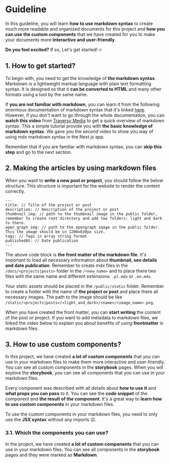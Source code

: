 
# Guideline

In this guideline, you will learn **how to use markdown syntax** to create much more readable and organized documents for this project and **how you can use the custom components** that we have created for you to make your documents more **interactive and user-friendly**.

<Ratio
  className="overflow-hidden rounded-2xl border border-zinc-200 shadow-md ring-2 ring-zinc-200/50"
  src="/static/assets/storybook/guideline/banner.png"
  alt="Damian Werens - Guideline"
  resolution="4:1"
/>

**Do you feel excited?** If so, Let's get started! 🔥

## **1. How to get started?**

To begin with, you need to get the knowledge of **the markdown syntax**. Markdown is a lightweight markup language with plain text formatting syntax. It is designed so that it **can be converted to HTML** and many other formats using a tool by the same name.

If **you are not familiar with markdown**, you can learn it from the following enormous documentation of markdown syntax that it's linked [here](https://www.markdownguide.org/getting-started/). However, if you don't want to go through the whole documentation, you can **watch this video** from [Traversy Media](https://www.youtube.com/watch?v=HUBNt18RFbo) to get a quick overview of markdown syntax. This a simple tutorial provide you with **the basic knowledge of markdown syntax**. We gave you the second video to show you way of using mdx markdown syntax in the Next.js app.

<Grid>
  <VideoPlayer src="https://www.youtube.com/embed/HUBNt18RFbo" />
  <VideoPlayer src="https://www.youtube.com/embed/0aaxLidatlI" />
</Grid>

Remember that if you are familiar with markdown syntax, you can **skip this step** and go to the next section.

## **2. Making the articles by using markdown files**

When you want to **write a new post or project**, you should follow the below structure. This structure is important for the website to render the content correctly.

```mdx
---
title: // Title of the project or post
description: // Description of the project or post
thumbnail_img: // path to the thumbnail image in the public folder, remember to create root directory and add two folders: light and dark to there.
open_graph_img: // path to the opengraph image in the public folder. This the image should be in 1200x630px size.
tags: // Tags in array string format
publishedAt: // Date publication
---
```

The above code block is **the front matter of the markdown file**. It's important to load all necessary information about **thumbnail, seo details and date publication**. Remember to create mdx files in the `/docs/<projects|posts>` folder in the `/<new_name>` and to place there two files with the same name and different extensions: `.pl.mdx` or `.en.mdx`.

Your static assets should be placed in the `/public/static` folder. Remember to create a folder with the name of **the project or post** and place there all necessary images. The path to the image should be like `/static/<projects|posts>/<light_and_dark>/<name>/<image_name>.png`.

When you have created the front matter, you can **start writing** the content of the post or project. If you want to add metadata to markdown files, we linked the video below to explain you about benefits of using **frontmatter** in markdown files.

<VideoPlayer src="https://www.youtube.com/embed/kLKgLoGOs1E" />

## **3. How to use custom components?**

In this project, we have created **a lot of custom components** that you can use in your markdown files to make them more interactive and user-friendly. You can see all custom components in the **storybook** pages. When you will explore the **storybook**, you can see all components that you can use in your markdown files.

Every component was described with all details about **how to use it** and **what props you can pass** to it. You can see the **code snippet** of the component and **the result of the component**. It's a great way to **learn how to use custom components** in your markdown files.

To use the custom components in your markdown files, you need to only use the **JSX syntax** without any imports 😉.

### **3.1. Which the components you can use?**

In the project, we have created **a lot of custom components** that you can use in your markdown files. You can see all components in the **storybook** pages and they were marked as **Markdown**.
